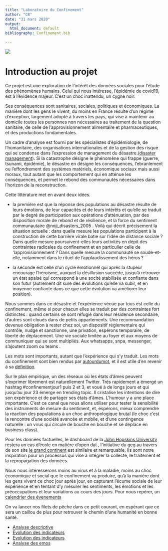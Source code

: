 ```yaml
---
title: "Laboratoire du Confinement"
author: "CB"
date: "31 mars 2020"
output:
  html_document: default
bibliography: Confinement.bib

---
```

![](ponywave_masc.jpg)

# Introduction au projet

Ce projet est une exploration de l'intérêt des données sociales pour l'étude des phénomènes humains. Celui qui nous intéresse, l'épidémie de covid19, est à l'évidence majeur. C'est un choc inattendu, un cygne noir.

Ses conséquences sont sanitaires, sociales, politiques et économiques. La manière dont les gens le vivent, du moins en France résulte d'un régime d'exception, largement adopté à travers les pays, qui vise à maintenir au domicile toutes les personnes non nécessaires au traitement de la question sanitaire, de celle de l'approvisionnement alimentaire et pharmaceutiques, et des productions fondamentales.

Un cadre d'analyse est fourni par les spécialistes d'épidémiologie, de l'humanitaire, des organisations internationales et de la gestion des risque qui se condense dans l'expression de management du désastre.([disaster management](https://www.ifrc.org/en/what-we-do/disaster-management/about-disaster-management/)). Si la catastrophe désigne le phénomène qui frappe (guerre, tsunami, épidémie), le désastre en désigne les conséquences, l'ebranlement ou l'effondrement des systèmes matériels, économique sociaux mais aussi moraux, tout autant que les comportement qui en atténue les conséquences, et permet le rebond des communautés nécessaires dans l'horizon de la reconstruction.

Cette littérature met en avant deux idées. 

 * la première est que la réponse des populations au désastre résulte de leurs émotions, de leur capacités et de leurs intérêts et qu'elle se traduit par le degré de participation aux opérations d'atténuation, par des disposition morale de rebond et de résilience, et la force du sentiment communautaire @noji_disasters_2005 . Voilà qui décrit précisement la situation actuelle : dans quelle mesure les populations participent à la construction de cette barrière virale batie sur l'idée de distance sociale ? Dans quelle mesure poursuivent-elles leurs activités en dépit des contraintes radicales du confinement et en particulier celle de 'lapprovisionnement ? Dans quelle mesure la communauté se soude-et-elle, notamment dans le rituel de l'applaudissement des héros ?
 
 * la seconde est celle d'un cycle émotionnel qui après la stupeur encourage l'héroisme, auxquel la désillusion succède, jusqu'à retrouver un état apaisé qui correspond à une socité stabilisée et confiante dans son futur (autrement dit sure des évolutions qu'elle va subir, et en moyenne confiante dans ce que cette évolution va améliorer leur position).
 
Nous sommes dans ce désastre et l'expérience vécue par tous est celle du confinement, même si pour chacun elles se traduit par des contraintes fort distinctes : quand certains se sont réfugié dans leur résidence secondaire, d'autres sont cloués dans de petits appartements. Une recommandation devenue obligation à rester chez soi, un dispositif réglementaire qui contrôle, nudge et sanctionne, une privation, espérons temporaire, de liberté de déplacement. Une vie sociale limitée au foyer et aux moyens de communiquer qui se sont multipliés. Aux whatsapps, snpa, messenger, s'ajoutent zoom ou teams . 
 
Les mots sont importants, autant que l'expérience qui s'y traduit. Les mots du confinement sont bien rendus par [autourdumot](http://autourdumot.fr/fr.V.confiner), et il est utile d'en revenir à sa [définition](http://autourdumot.fr/fr.V.confiner).

Sur le plan empirique, un des réseaux où les états d'âmes peuvent s'exprimer librement est naturellement Twitter. Très rapidement a émergé un hashtag #confinementjour1 puis 2 et 3, et voué à de longs jours et qui jusqu'au jour 23 émerge en trending topic. Il cristalise les intentions de dire son expérience et de partager ses états d'âmes. L'humour y a une place importante. C'est ce canal que nous allons utiliser pour tester la sensibilité des instruments de mesure du sentiment, et, espérons, mieux comprendre la réaction des populations à un choc  anthropologique brutal (le choc c'est la rencontre d'une société avancée et mobile, et d'une contingence naturelle : un virus qui circule de bouche en bouche et se déplace en business class).

Pour les données factuelles, le dashboard de la [John Hopskins University](https://gisanddata.maps.arcgis.com/apps/opsdashboard/index.html#/bda7594740fd40299423467b48e9ecf6) restera un cas d'école en matière d'open dat , l'initiative du geg au travers de son site [le grand continent](https://legrandcontinent.eu/fr/observatoire-coronavirus/) est similaire et remarquable. Ils sont notre inspiration pour un processus qui vise à intégrer la collecte, le traitement et la repropagation des données. 

Nous nous intéresserons moins au virus et à la maladie, moins au choc économique et social que le confinement va produire, qu'à la manière dont les gens vivent ce choc jour après jour, en capturant l'écume sociale de leur expérience et en tentant d'y mesurer les sentiments, les émotions et les préoccupations et leur variations au cours des jours. Pour nous repérer, un [calendrier des évenements](https://docs.google.com/spreadsheets/d/1PQQzlgOht7NA8YWfwF7zyGWdI0zTFzJaRMXSE0h6vvo/edit?usp=sharing)

On va lancer nos filets de pêche dans ce petit courant, en espérant que ce sera un caillou de plus pour retrouver le chemin d'une humanité en bonne santé.


  * [Analyse descriptive]()
  * [Evolution des indicateurs]()
  * [Evolution des indicateurs]()
  * [Analyse des emos]()
 